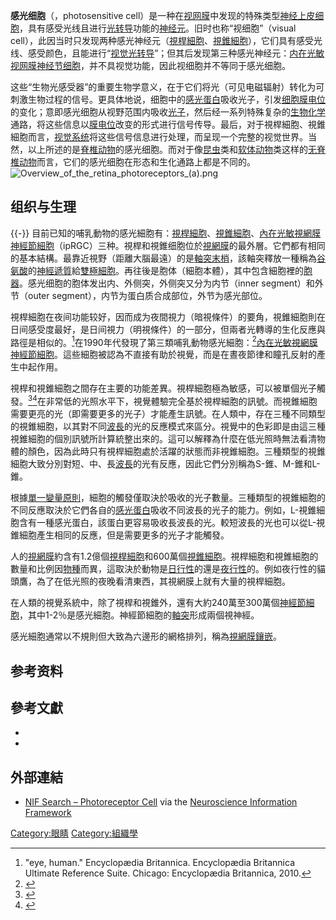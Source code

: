 {{Infobox neuron
|name = 感光细胞
|image =1414 Rods and Cones.jpg
|caption = 视杆细胞和视锥细胞的功能部分，它们是视网膜中三种感光细胞中的两种
|location =
|function =
|neurotransmitter  =
|morphology =
|afferents =
|efferents =
}}

'''感光细胞'''（{{lang-en|photoreceptor cell}}，photosensitive cell）是一种在[[视网膜|视网膜]]中发现的特殊类型[[神经上皮细胞|神经上皮细胞]]，具有感受光线且进行[[光转导|光转导]]功能的[[神经元|神经元]]。旧时也称“视细胞”（visual cell），此因当时只发现两种感光神经元（[[視桿細胞|視桿細胞]]、[[視錐細胞|視錐細胞]]），它们具有感受光线、感受颜色，且能进行“[[视觉光转导|视觉光转导]]”；但其后发现第三种感光神经元：[[内在光敏视网膜神经节细胞|内在光敏视网膜神经节细胞]]，并不具视觉功能，因此视细胞并不等同于感光细胞。

这些“生物光感受器”的重要生物学意义，在于它们将光（可见电磁辐射）转化为可刺激生物过程的信号。更具体地说，细胞中的[[感光蛋白|感光蛋白]]吸收光子，引发[[细胞膜电位|细胞膜电位]]的变化；意即感光细胞从视野范围内吸收[[光子|光子]]，然后经一系列特殊复杂的[[生物化学|生物化学]]通路，将这些信息以[[膜电位|膜电位]]改变的形式进行信号传导。最后，对于視桿細胞、視錐細胞而言，[[视觉系统|视觉系统]]将这些信号信息进行处理，而呈现一个完整的视觉世界。当然，以上所述的是[[脊椎动物|脊椎动物]]的感光细胞。而对于像[[昆虫|昆虫]]类和[[软体动物|软体动物]]类这样的[[无脊椎动物|无脊椎动物]]而言，它们的感光细胞在形态和生化通路上都是不同的。
[[Image:Overview_of_the_retina_photoreceptors_(a).png|thumb]]

==组织与生理==
{{multiple image
| align     = left 
| direction = horizontal
| total_width = 600
| image1    = Rod&Cone.jpg
| alt1      = 視桿細胞的解剖构造<ref>Human Physiology and Mechanisms of Disease by Arthur C. Guyton (1992) {{ISBN|0-7216-3299-8}} p. 373</ref>
| image2    = Cone cell en.png
| alt2      = 視錐細胞的解剖构造
| footer            = 視桿細胞与視錐細胞的解剖构造略微不同
| footer_align      = center 
}}
{{-}}
目前已知的哺乳動物的感光細胞有：[[視桿細胞|視桿細胞]]、[[視錐細胞|視錐細胞]]、[[內在光敏視網膜神經節細胞|內在光敏視網膜神經節細胞]]（ipRGC）三种。視桿和視錐细胞位於[[視網膜|視網膜]]的最外層。它們都有相同的基本結構。最靠近視野（距離大腦最遠）的是[[軸突末梢|軸突末梢]]，該軸突釋放一種稱為[[谷氨酸|谷氨酸]]的[[神經遞質|神經遞質]]給[[視網膜雙極細胞|雙極細胞]]。再往後是胞体（細胞本體），其中包含細胞裡的[[胞器|胞器]]。感光细胞的胞体发出内、外侧突，外侧突又分为内节（inner segment）和外节（outer segment），内节为蛋白质合成部位，外节为感光部位。

視桿細胞在夜间功能较好，因而成为夜間視力（暗視條件）的要角，視錐細胞則在日间感受度最好，是日间視力（明視條件）的一部分，但兩者光轉導的生化反應與路徑是相似的。<ref>"eye, human." Encyclopædia Britannica. Encyclopædia Britannica Ultimate Reference Suite. Chicago: Encyclopædia Britannica, 2010.</ref>在1990年代發現了第三類哺乳動物感光細胞：<ref name=Foster>{{cite journal|last1= Foster|first1= R.G.|last2= Provencio|first2= I.|last3= Hudson|first3= D.|last4= Fiske|first4= S.|last5= Grip|first5= W.|last6= Menaker|first6= M.|title= Circadian photoreception in the retinally degenerate mouse (rd/rd)|journal= Journal of Comparative Physiology A|volume= 169|issue= 1|year= 1991|doi= 10.1007/BF00198171|pmid=1941717|pages=39–50|s2cid= 1124159}}</ref>[[內在光敏視網膜神經節細胞|內在光敏視網膜神經節細胞]]。這些細胞被認為不直接有助於視覺，而是在晝夜節律和瞳孔反射的產生中起作用。

視桿和視錐細胞之間存在主要的功能差異。視桿細胞極為敏感，可以被單個光子觸發。<ref name=Hecht>{{cite journal|last1= Hecht|first1= S.|last2= Shlar|first2= S.|last3= Pirenne|first3= M.H.|title = Energy, Quanta, and Vision|journal= Journal of General Physiology|volume= 25|issue= 6|pages= 819–840| year= 1942|doi=10.1085/jgp.25.6.819|pmid=19873316|pmc=2142545}}</ref><ref name=Baylor>{{cite journal|last1= Baylor|first1= D.A.|last2= Lamb|first2= T.D.|last3= Yau|first3= K.W.|title = Responses of retinal rods to single photons|url= https://archive.org/details/sim_journal-of-physiology_1979-03_288/page/613|journal= The Journal of Physiology|volume= 288|pages= 613–634| year= 1979|pmid= 112243|pmc=1281447|doi=10.1113/jphysiol.1979.sp012716|doi-broken-date= 2021-01-10}}</ref>在非常低的光照水平下，視覺體驗完全基於視桿細胞的訊號。而視錐細胞需要更亮的光（即需要更多的光子）才能產生訊號。在人類中，存在三種不同類型的視錐細胞，以其對不同[[波長|波長]]的光的反應模式來區分。視覺中的色彩即是由這三種視錐細胞的個別訊號所計算統整出來的。這可以解釋為什麼在低光照時無法看清物體的顏色，因為此時只有視桿細胞處於活躍的狀態而非視錐細胞。三種類型的視錐細胞大致分別對短、中、長[[波長|波長]]的光有反應，因此它們分別稱為S-錐、M-錐和L-錐。

根據[[單一變量原則|單一變量原則]]，細胞的觸發僅取決於吸收的光子數量。三種類型的視錐細胞的不同反應取決於它們各自的[[感光蛋白|感光蛋白]]吸收不同波長的光子的能力。例如，L-視錐細胞含有一種感光蛋白，該蛋白更容易吸收長波長的光。較短波長的光也可以從L-視錐細胞產生相同的反應，但是需要更多的光子才能觸發。

人的[[視網膜|視網膜]]約含有1.2億個[[視桿細胞|視桿細胞]]和600萬個[[視錐細胞|視錐細胞]]。視桿細胞和視錐細胞的數量和比例因[[物種|物種]]而異，這取決於動物是[[日行性|日行性]]的還是[[夜行性|夜行性]]的。例如夜行性的貓頭鷹，為了在低光照的夜晚看清東西，其視網膜上就有大量的視桿細胞。

在人類的視覺系統中，除了視桿和視錐外，還有大約240萬至300萬個[[神經節細胞|神經節細胞]]，其中1-2％是感光細胞。神經節細胞的[[軸突|軸突]]形成兩個視神經。

感光細胞通常以不規則但大致為六邊形的網格排列，稱為[[視網膜鑲嵌|視網膜鑲嵌]]。

== 参考资料 ==
{{reflist}}

==參考文獻==
{{refbegin}}
* {{cite book |author=Campbell, Neil A., and Reece, Jane B. |title=Biology |url=https://archive.org/details/biologyc00camp |publisher=Benjamin Cummings |location=San Francisco |year=2002 |pages=[https://archive.org/details/biologyc00camp/page/1064 1064]–1067 |isbn=0-8053-6624-5}}
* {{cite book |author=Freeman, Scott |title=Biological Science (2nd Edition) |publisher=Prentice Hall |location=Englewood Cliffs, N.J |year=2002 |pages=835–837 |isbn=0-13-140941-7}}
{{refend}}

== 外部連結 ==
* [https://www.neuinfo.org/mynif/search.php?q=Photoreceptor%20Cell&t=data&s=cover&b=0&r=20 NIF Search – Photoreceptor Cell] {{Wayback|url=https://www.neuinfo.org/mynif/search.php?q=Photoreceptor%20Cell&t=data&s=cover&b=0&r=20 |date=20160304070324 }} via the [[Neuroscience_Information_Framework|Neuroscience Information Framework]]

{{起源自外胚層的人類細胞種類}}
{{Eye anatomy}}

[[Category:眼睛|Category:眼睛]]
[[Category:組織學|Category:組織學]]